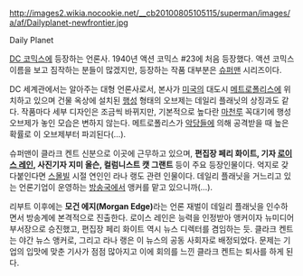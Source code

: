 http://images2.wikia.nocookie.net/__cb20100805105115/superman/images/a/af/Dailyplanet-newfrontier.jpg

Daily Planet

[[DC 코믹스]]에 등장하는 언론사. 1940년 액션 코믹스 #23에 처음 등장했다. 액션 코믹스 이름을 보고 짐작하는 분들이 많겠지만, 등장하는 작품 대부분은 [[슈퍼맨]] 시리즈이다.

DC 세계관에서는 알아주는 대형 언론사로서, 본사가 [[미국]]의 대도시 [[메트로폴리스]]에 위치하고 있으며 건물 옥상에 설치된 [[행성]] 형태의 오브제는 데일리 플래닛의 상징과도 같다. 작품마다 세부 디자인은 조금씩 바뀌지만, 기본적으로 높다란 [[마천루]] 꼭대기에 행성 오브제가 놓인 모습은 변하지 않는다. 메트로폴리스가 [[악당]]들에 의해 공격받을 때 높은 확률로 이 오브제부터 파괴된다(…).

슈퍼맨이 클라크 켄트 신분으로 이곳에 근무하고 있으며, '''편집장 페리 화이트, 기자 [[로이스 레인]], 사진기자 지미 올슨, 컬럼니스트 캣 그랜트''' 등이 주요 등장인물이다.
억지로 갖다붙인다면 [[스몰빌]] 시절 연인인 라나 랭도 관련 인물이다. 데일리 플래닛을 거느리고 있는 언론기업이 운영하는 [[방송국]]에서 앵커를 맡고 있으니까(…).

리부트 이후에는 '''모건 에지(Morgan Edge)'''라는 언론 재벌이 데일리 플래닛을 인수하면서 방송계에 본격적으로 진출한다. 로이스 레인은 능력을 인정받아 앵커이자 뉴미디어 부서장으로 승진했고, 편집장 페리 화이트 역시 뉴스 디렉터를 겸임하는 듯. 클라크 켄트는 야간 뉴스 앵커로, 그리고 라나 랭은 이 뉴스의 공동 사회자로 배정되었다. 문제는 기업의 입맛에 맞춘 기사가 점점 많아지고 이에 회의를 느낀 클라크 켄트는 퇴사를 하게 된다.
